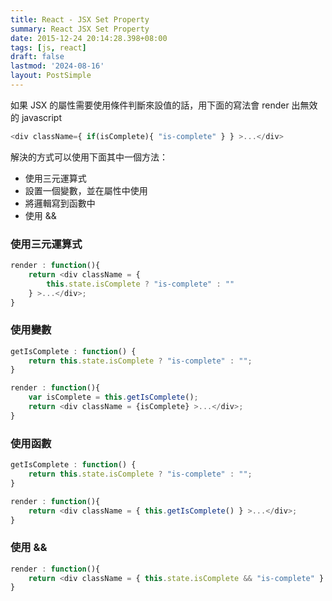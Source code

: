 ```yaml
---
title: React - JSX Set Property
summary: React JSX Set Property
date: 2015-12-24 20:14:28.398+08:00
tags: [js, react]
draft: false
lastmod: '2024-08-16'
layout: PostSimple
---
```


如果 JSX 的屬性需要使用條件判斷來設值的話，用下面的寫法會 render 出無效的 javascript

```js
<div className={ if(isComplete){ "is-complete" } } >...</div>
```

解決的方式可以使用下面其中一個方法：

- 使用三元運算式
- 設置一個變數，並在屬性中使用
- 將邏輯寫到函數中
- 使用 &&

### 使用三元運算式

```js
render : function(){
    return <div className = {
        this.state.isComplete ? "is-complete" : ""
    } >...</div>;
}
```

### 使用變數

```js
getIsComplete : function() {
    return this.state.isComplete ? "is-complete" : "";
}

render : function(){
    var isComplete = this.getIsComplete();
    return <div className = {isComplete} >...</div>;
}
```

### 使用函數

```js
getIsComplete : function() {
    return this.state.isComplete ? "is-complete" : "";
}

render : function(){
    return <div className = { this.getIsComplete() } >...</div>;
}
```

### 使用 &&

```js
render : function(){
    return <div className = { this.state.isComplete && "is-complete" } >...</div>;
}
```
